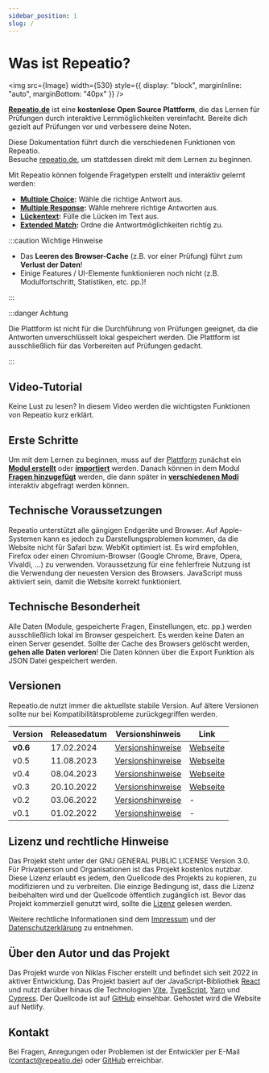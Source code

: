 ```yaml
---
sidebar_position: 1
slug: /
---
```



# Was ist Repeatio?

<img src={Image} width={530} style={{ display: "block", marginInline: "auto", marginBottom: "40px" }} />

**[Repeatio.de](https://repeatio.de)** ist eine **kostenlose Open Source Plattform**, die das Lernen für Prüfungen durch interaktive Lernmöglichkeiten vereinfacht.
Bereite dich gezielt auf Prüfungen vor und verbessere deine Noten.

Diese Dokumentation führt durch die verschiedenen Funktionen von Repeatio.  
Besuche [repeatio.de](https://repeatio.de), um stattdessen direkt mit dem Lernen zu beginnen.

Mit Repeatio können folgende Fragetypen erstellt und interaktiv gelernt werden:

- **[Multiple Choice](/question-types#multiple-choice):** Wähle die richtige Antwort aus.
- **[Multiple Response](/question-types#multiple-response):** Wähle mehrere richtige Antworten aus.
- **[Lückentext](/question-types#lückentext-gap-text):** Fülle die Lücken im Text aus.
- **[Extended Match](/question-types#erweiterte-zuordnungsaufgabe-extended-match):** Ordne die Antwortmöglichkeiten richtig zu.

:::caution Wichtige Hinweise

- Das **Leeren des Browser-Cache** (z.B. vor einer Prüfung) führt zum **Verlust der Daten**!
- Einige Features / UI-Elemente funktionieren noch nicht (z.B. Modulfortschritt, Statistiken, etc. pp.)!

:::

:::danger Achtung

Die Plattform ist nicht für die Durchführung von Prüfungen geeignet, da die Antworten unverschlüsselt lokal gespeichert werden. Die Plattform ist ausschließlich für das Vorbereiten auf Prüfungen gedacht.

:::

## Video-Tutorial

Keine Lust zu lesen? In diesem Video werden die wichtigsten Funktionen von Repeatio kurz erklärt.

<VideoTutorial />

## Erste Schritte

Um mit dem Lernen zu beginnen, muss auf der [Plattform](https://repeatio.de) zunächst ein **[Modul erstellt](./module/add-module#modul-erstellen)** oder **[importiert](/module/add-module#modul-importieren)** werden. Danach können in dem Modul **[Fragen hinzugefügt](./questions/add-question)** werden, die dann später in **[verschiedenen Modi](./modes)** interaktiv abgefragt werden können.

## Technische Voraussetzungen

Repeatio unterstützt alle gängigen Endgeräte und Browser. Auf Apple-Systemen kann es jedoch zu Darstellungsproblemen kommen, da die Website nicht für Safari bzw. WebKit optimiert ist. Es wird empfohlen, Firefox oder einen Chromium-Browser (Google Chrome, Brave, Opera, Vivaldi, ...) zu verwenden. Voraussetzung für eine fehlerfreie Nutzung ist die Verwendung der neuesten Version des Browsers. JavaScript muss aktiviert sein, damit die Website korrekt funktioniert.

## Technische Besonderheit

Alle Daten (Module, gespeicherte Fragen, Einstellungen, etc. pp.) werden ausschließlich lokal im Browser gespeichert. Es werden keine Daten an einen Server gesendet. Sollte der Cache des Browsers gelöscht werden, **gehen alle Daten verloren**! Die Daten können über die Export Funktion als JSON Datei gespeichert werden.

## Versionen

Repeatio.de nutzt immer die aktuellste stabile Version. Auf ältere Versionen sollte nur bei Kompatibilitätsprobleme zurückgegriffen werden.

<table>
  <thead>
    <tr>
      <th>Version</th>
      <th>Releasedatum</th>
      <th>Versionshinweis</th>
      <th>Link</th>
    </tr>
  </thead>
  <tbody>
    <tr>
      <td><b>v0.6</b></td>
      <td>17.02.2024</td>
      <td><a href="https://github.com/Rllyyy/repeatio/releases/tag/v0.6">Versionshinweise</a></td>
      <td><a href="https://repeatio.de">Webseite</a></td>
    </tr>
    <tr>
      <td>v0.5</td>
      <td>11.08.2023</td>
      <td><a href="https://github.com/Rllyyy/repeatio/releases/tag/v0.5">Versionshinweise</a></td>
      <td><a href="https://release-v0-5--repeatio.netlify.app/">Webseite</a></td>
    </tr>
    <tr>
      <td>v0.4</td>
      <td>08.04.2023</td>
      <td><a href="https://github.com/Rllyyy/repeatio/releases/tag/v0.4">Versionshinweise</a></td>
      <td><a href="https://release-v0-4--repeatio.netlify.app/">Webseite</a></td>
    </tr>
    <tr>
      <td>v0.3</td>
      <td>20.10.2022</td>
      <td><a href="https://github.com/Rllyyy/repeatio/releases/tag/v0.3">Versionshinweise</a></td>
      <td><a href="https://release-v0-3--repeatio.netlify.app/">Webseite</a></td>
    </tr>
    <tr>
      <td>v0.2</td>
      <td>03.06.2022</td>
      <td><a href="https://github.com/Rllyyy/repeatio/releases/tag/v0.2">Versionshinweise</a></td>
      <td>-</td>
    </tr>
    <tr>
      <td>v0.1</td>
      <td>01.02.2022</td>
      <td><a href="https://github.com/Rllyyy/repeatio/releases/tag/v0.1">Versionshinweise</a></td>
      <td>-</td>
    </tr>
  </tbody>

</table>

## Lizenz und rechtliche Hinweise

Das Projekt steht unter der GNU GENERAL PUBLIC LICENSE Version 3.0.
Für Privatperson und Organisationen ist das Projekt kostenlos nutzbar.
Diese Lizenz erlaubt es jedem, den Quellcode des Projekts zu kopieren, zu modifizieren und zu verbreiten. Die einzige Bedingung ist, dass die Lizenz beibehalten wird und der Quellcode öffentlich zugänglich ist. Bevor das Projekt kommerziell genutzt wird, sollte die [Lizenz](https://github.com/Rllyyy/repeatio/blob/main/LICENSE) gelesen werden.

Weitere rechtliche Informationen sind dem [Impressum](https://repeatio.de/legal-notice) und der [Datenschutzerklärung](https://repeatio.de/privacy) zu entnehmen.

## Über den Autor und das Projekt

Das Projekt wurde von Niklas Fischer erstellt und befindet sich seit 2022 in aktiver Entwicklung.
Das Projekt basiert auf der JavaScript-Bibliothek [React](https://react.dev/) und nutzt darüber hinaus die Technologien [Vite](https://vitejs.dev/), [TypeScript](https://www.typescriptlang.org/), [Yarn](https://yarnpkg.com/) und [Cypress](https://www.cypress.io/). Der Quellcode ist auf [GitHub](https://github.com/Rllyyy/repeatio) einsehbar. Gehostet wird die Website auf Netlify.

## Kontakt

Bei Fragen, Anregungen oder Problemen ist der Entwickler per E-Mail ([contact@repeatio.de](mailto:contact@repeatio.de)) oder [GitHub](https://github.com/Rllyyy/repeatio) erreichbar.
